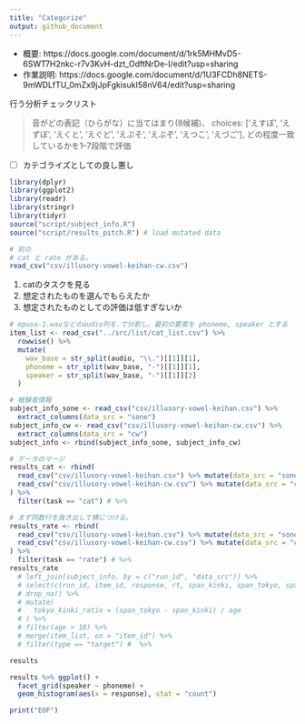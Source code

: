 ```yaml
---
title: "Categorize"
output: github_document
---
```


- 概要: https://docs.google.com/document/d/1rk5MHMvD5-6SWT7H2nkc-r7v3KvH-dzt_OdftNrDe-I/edit?usp=sharing
- 作業説明: https://docs.google.com/document/d/1U3FCDh8NETS-9mWDLfTU_0mZx9jJpFgkisukI58nV64/edit?usp=sharing

行う分析チェックリスト

> 音がどの表記（ひらがな）に当てはまり(8候補)、
> choices: ['えすぽ', 'えずぼ', 'えくと', 'えぐど', 'えぷそ', 'えぶぞ', 'えつこ', 'えづご'],
> どの程度一致しているかを1--7段階で評価

- [ ] カテゴライズとしての良し悪し

```r
library(dplyr)
library(ggplot2)
library(readr)
library(stringr)
library(tidyr)
source("script/subject_info.R")
source("script/results_pitch.R") # load mutated data
```
```r
# 前の
# cat と rate がある。
read_csv("csv/illusory-vowel-keihan-cw.csv")
```

1. catのタスクを見る
  1. 想定されたものを選んでもらえたか
  1. 想定されたものとしての評価は低すぎないか

```r
# epuso-1.wavなどのaudio列を.で分割し、最初の要素を phoneme, speaker とする
item_list <- read_csv("../src/list/cat_list.csv") %>%
  rowwise() %>%
  mutate(
    wav_base = str_split(audio, "\\.")[[1]][1],
    phoneme = str_split(wav_base, "-")[[1]][1],
    speaker = str_split(wav_base, "-")[[1]][2]
  )

# 被験者情報
subject_info_sone <- read_csv("csv/illusory-vowel-keihan.csv") %>%
  extract_columns(data_src = "sone")
subject_info_cw <- read_csv("csv/illusory-vowel-keihan-cw.csv") %>%
  extract_columns(data_src = "cw")
subject_info <- rbind(subject_info_sone, subject_info_cw)

# データのマージ
results_cat <- rbind(
  read_csv("csv/illusory-vowel-keihan.csv") %>% mutate(data_src = "sone"),
  read_csv("csv/illusory-vowel-keihan-cw.csv") %>% mutate(data_src = "cw")
) %>%
  filter(task == "cat") # %>%

# まず同数行を抜き出して横につける。
results_rate <- rbind(
  read_csv("csv/illusory-vowel-keihan.csv") %>% mutate(data_src = "sone"),
  read_csv("csv/illusory-vowel-keihan-cw.csv") %>% mutate(data_src = "cw")
) %>%
  filter(task == "rate") # %>%
results_rate
  # left_join(subject_info, by = c("run_id", "data_src")) %>%
  # select(c(run_id, item_id, response, rt, span_kinki, span_tokyo, span_unknown, age, data_src, type)) %>%
  # drop_na() %>%
  # mutate(
  #   tokyo_kinki_ratio = (span_tokyo - span_kinki) / age
  # ) %>%
  # filter(age > 18) %>%
  # merge(item_list, on = "item_id") %>%
  # filter(type == "target") #  %>%

results
```



```r
results %>% ggplot() +
  facet_grid(speaker ~ phoneme) +
  geom_histogram(aes(x = response), stat = "count")
```

```r
print("EOF")
```
